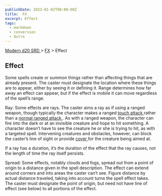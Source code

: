 ```yaml
---
publishDate: 2023-01-02T00:00:00Z
title:  FX
excerpt: Effect
tags:
  - markdown
  - conversion
  - Astro
---
```


[ Modern d20 SRD ](/#modernD20) > [ FX](modern-d20-srd-fx-index) > Effect

##  Effect

Some spells create or summon things rather than affecting things that are
already present. The caster must designate the location where these things are
to appear, either by seeing it or defining it. Range determines how far away
an effect can appear, but if the effect is mobile it can move regardless of
the spell’s range.

Ray: Some effects are rays. The caster aims a ray as if using a ranged weapon,
though typically the character makes a ranged [ touch attack ](modern-d20-srd-combat-attack-roll) rather than a [ normal ranged attack ](modern-d20-srd-combat-attack-roll) . As with a ranged weapon, the character can fire into the
dark or at an invisible creature and hope to hit something. A character
doesn’t have to see the creature he or she is trying to hit, as with a
targeted spell. Intervening creatures and obstacles, however, can block the
caster’s line of sight or provide [ cover ](modern-d20-srd-combat-cover) for
the creature being aimed at.

If a ray has a duration, it’s the duration of the effect that the ray causes,
not the length of time the ray itself persists.

Spread: Some effects, notably clouds and fogs, spread out from a point of
origin to a distance given in the spell description. The effect can extend
around corners and into areas the caster can’t see. Figure distance by actual
distance traveled, taking into account turns the spell effect takes. The
caster must designate the point of origin, but need not have line of effect
(see below) to all portions of the effect.

